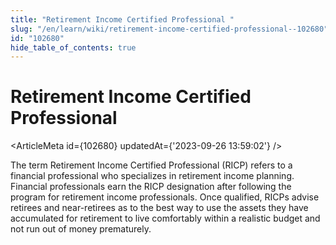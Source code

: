 ```yaml
---
title: "Retirement Income Certified Professional "
slug: "/en/learn/wiki/retirement-income-certified-professional--102680"
id: "102680"
hide_table_of_contents: true
---
```



# Retirement Income Certified Professional 

<ArticleMeta id={102680} updatedAt={'2023-09-26 13:59:02'} />
<div className='border-solid border-b border-t-0 my-4 border-[var(--ifm-color-gray-300)]' />

The term Retirement Income Certified Professional (RICP) refers to a financial professional who specializes in retirement income planning. Financial professionals earn the RICP designation after following the program for retirement income professionals. Once qualified, RICPs advise retirees and near-retirees as to the best way to use the assets they have accumulated for retirement to live comfortably within a realistic budget and not run out of money prematurely.
